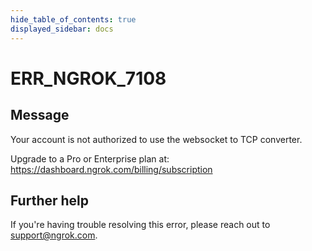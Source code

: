 ```yaml
---
hide_table_of_contents: true
displayed_sidebar: docs
---
```



# ERR_NGROK_7108

## Message

Your account is not authorized to use the websocket to TCP converter.

Upgrade to a Pro or Enterprise plan at: https://dashboard.ngrok.com/billing/subscription

<ErrorDetails error="err_ngrok_7108" />

## Further help

If you're having trouble resolving this error, please reach out to [support@ngrok.com](mailto:support@ngrok.com?subject=Help%20with%20ERR_NGROK_7108).
